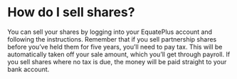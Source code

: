 # How do I sell shares?

You can sell your shares by logging into your EquatePlus account and following the instructions.
Remember that if you sell partnership shares before you’ve held them for five years, you’ll need to pay tax. This will be automatically taken off your sale amount, which you’ll get through payroll.
If you sell shares where no tax is due, the money will be paid straight to your bank account.